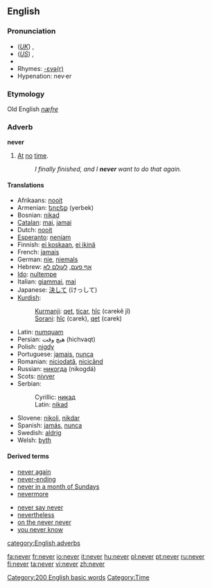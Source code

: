==English==

{{rank|first|down|good|99|never|shall|most|where}}

===Pronunciation===
*(''[[Received Pronunciation|UK]]'') {{IPA|/ˈnɛvə/}}, {{SAMPA|/"nEv@/}}
*(''[[General American|US]]'') {{IPA|/ˈnɛvɚ/}}, {{SAMPA|/"nEv@`/}}
*{{audio|en-us-never.ogg|Audio (US)}}
*Rhymes: [[Rhymes:English:-ɛvə(r)|-ɛvə(r)]]
*Hypenation: nev&middot;er

===Etymology===
Old English ''[[næfre]]''

===Adverb===
'''never'''
#[[at|At]] [[no]] [[time]].
#:''I finally finished, and I '''never''' want to do that again.''

====Translations====
{{top}}
*Afrikaans: [[nooit]]
*Armenian: [[երբեք]] (yerbek)
*Bosnian: [[nikad#Bosnian|nikad]]
*[[Catalan]]: [[mai]], [[jamai]]
*Dutch: [[nooit]]
*[[Esperanto]]: [[neniam]]
*Finnish: [[ei koskaan]], [[ei ikinä]]
*French: [[jamais]]
*German: [[nie]], [[niemals]]
*Hebrew: [[אף פעם]], [[לעולם לא]]
*[[Ido]]: [[nultempe]]
*Italian: [[giammai]], [[mai]]
*Japanese: [[決して]] (けっして)
*[[Kurdish]]:
*:[[Kurmanji]]: [[qet]], [[ticar]], [[hîç]] (carekê jî)
*:[[Sorani]]: [[hîç]] (carek), [[qet]] (carek)
{{mid}}
*Latin: [[numquam]]
*Persian: هیچ وقت (hichvaqt)
*Polish: [[nigdy]]
*Portuguese: [[jamais]], [[nunca]]
*Romanian: [[niciodată]], [[nicicând]]
*Russian: [[никогда]] (nikogdá)
*Scots: [[nivver]]
*Serbian:
*:Cyrillic: [[никад#Serbian|никад]]
*:Latin: [[nikad#Serbian|nikad]]
*Slovene: [[nikoli]], [[nikdar]]
*Spanish: [[jamás]], [[nunca]]
*Swedish: [[aldrig]]
*Welsh: [[byth]]
{{bottom}}

====Derived terms====
{{top2}}
*[[never again]]
*[[never-ending]]
*[[never in a month of Sundays]]
*[[nevermore]]
{{mid2}}
*[[never say never]]
*[[nevertheless]]
*[[on the never never]]
*[[you never know]]
{{bottom}}

[[category:English adverbs]]
[[Category:200 English basic words]]
[[Category:Time]]

[[fa:never]]
[[fr:never]]
[[io:never]]
[[it:never]]
[[hu:never]]
[[pl:never]]
[[pt:never]]
[[ru:never]]
[[fi:never]]
[[ta:never]]
[[vi:never]]
[[zh:never]]